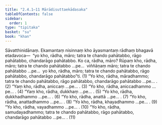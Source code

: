 ```yaml
---
title: "2.4.1–11 Mārādisuttaekādasaka"
tableOfContents: false
sidebar:
  order: 1
type: "tipitaka"
basket: "su"
book: "khan"
---
```



<DynamicBreadcrumb />

<Division number="194" book="khan">

<Paragraph number="892" book="khan">
Sāvatthinidānaṃ. Ekamantaṃ nisinnaṃ kho āyasmantaṃ rādhaṃ bhagavā etadavoca—  “yo kho, rādha, māro; tatra te chando pahātabbo, rāgo pahātabbo, chandarāgo pahātabbo. Ko ca, rādha, māro? Rūpaṃ kho, rādha, māro; tatra te chando pahātabbo …pe…  viññāṇaṃ māro; tatra te chando pahātabbo …pe…  yo kho, rādha, māro; tatra te chando pahātabbo, rāgo pahātabbo, chandarāgo pahātabbo”ti. (1)
</Paragraph>

</Division>
<Division number="195" book="khan">

<Paragraph number="893" book="khan">
“Yo kho, rādha, māradhammo; tatra te chando pahātabbo, rāgo pahātabbo, chandarāgo pahātabbo …pe… . (2)
</Paragraph>

</Division>
<Division number="196" book="khan">

<Paragraph number="894" book="khan">
“Yaṃ kho, rādha, aniccaṃ …pe… . (3)
</Paragraph>

</Division>
<Division number="197" book="khan">

<Paragraph number="895" book="khan">
“Yo kho, rādha, aniccadhammo …pe… . (4)
</Paragraph>

</Division>
<Division number="198" book="khan">

<Paragraph number="896" book="khan">
“Yaṃ kho, rādha, dukkhaṃ …pe… . (5)
</Paragraph>

</Division>
<Division number="199" book="khan">

<Paragraph number="897" book="khan">
“Yo kho, rādha, dukkhadhammo …pe… . (6)
</Paragraph>

</Division>
<Division number="200" book="khan">

<Paragraph number="898" book="khan">
“Yo kho, rādha, anattā …pe… . (7)
</Paragraph>

</Division>
<Division number="201" book="khan">

<Paragraph number="899" book="khan">
“Yo kho, rādha, anattadhammo …pe… . (8)
</Paragraph>

</Division>
<Division number="202" book="khan">

<Paragraph number="900" book="khan">
“Yo kho, rādha, khayadhammo …pe… . (9)
</Paragraph>

</Division>
<Division number="203" book="khan">

<Paragraph number="901" book="khan">
“Yo kho, rādha, vayadhammo …pe… . (10)
</Paragraph>

</Division>
<Division number="204" book="khan">

<Paragraph number="902" book="khan">
“Yo kho, rādha, samudayadhammo; tatra te chando pahātabbo, rāgo pahātabbo, chandarāgo pahātabbo …pe… . (11)
</Paragraph>
</Division>